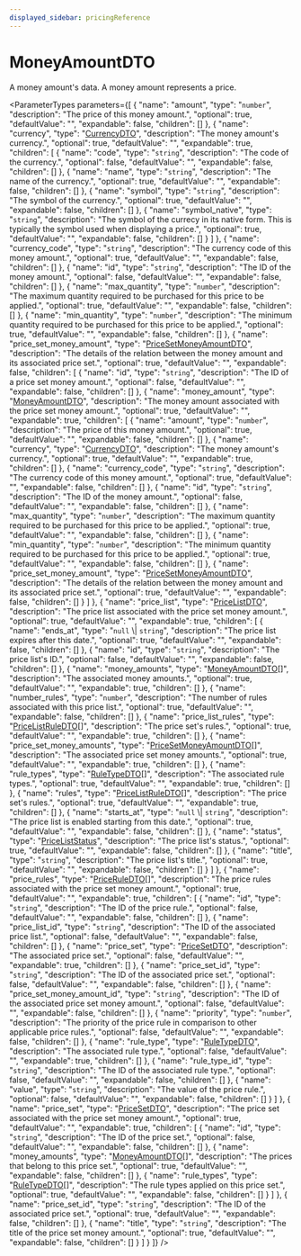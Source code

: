 ```yaml
---
displayed_sidebar: pricingReference
---
```



# MoneyAmountDTO

A money amount's data. A money amount represents a price.

<ParameterTypes parameters={[
  {
    "name": "amount",
    "type": "`number`",
    "description": "The price of this money amount.",
    "optional": true,
    "defaultValue": "",
    "expandable": false,
    "children": []
  },
  {
    "name": "currency",
    "type": "[CurrencyDTO](pricing.CurrencyDTO.mdx)",
    "description": "The money amount's currency.",
    "optional": true,
    "defaultValue": "",
    "expandable": true,
    "children": [
      {
        "name": "code",
        "type": "`string`",
        "description": "The code of the currency.",
        "optional": false,
        "defaultValue": "",
        "expandable": false,
        "children": []
      },
      {
        "name": "name",
        "type": "`string`",
        "description": "The name of the currency.",
        "optional": true,
        "defaultValue": "",
        "expandable": false,
        "children": []
      },
      {
        "name": "symbol",
        "type": "`string`",
        "description": "The symbol of the currency.",
        "optional": true,
        "defaultValue": "",
        "expandable": false,
        "children": []
      },
      {
        "name": "symbol_native",
        "type": "`string`",
        "description": "The symbol of the currecy in its native form. This is typically the symbol used when displaying a price.",
        "optional": true,
        "defaultValue": "",
        "expandable": false,
        "children": []
      }
    ]
  },
  {
    "name": "currency_code",
    "type": "`string`",
    "description": "The currency code of this money amount.",
    "optional": true,
    "defaultValue": "",
    "expandable": false,
    "children": []
  },
  {
    "name": "id",
    "type": "`string`",
    "description": "The ID of the money amount.",
    "optional": false,
    "defaultValue": "",
    "expandable": false,
    "children": []
  },
  {
    "name": "max_quantity",
    "type": "`number`",
    "description": "The maximum quantity required to be purchased for this price to be applied.",
    "optional": true,
    "defaultValue": "",
    "expandable": false,
    "children": []
  },
  {
    "name": "min_quantity",
    "type": "`number`",
    "description": "The minimum quantity required to be purchased for this price to be applied.",
    "optional": true,
    "defaultValue": "",
    "expandable": false,
    "children": []
  },
  {
    "name": "price_set_money_amount",
    "type": "[PriceSetMoneyAmountDTO](pricing.PriceSetMoneyAmountDTO.mdx)",
    "description": "The details of the relation between the money amount and its associated price set.",
    "optional": true,
    "defaultValue": "",
    "expandable": false,
    "children": [
      {
        "name": "id",
        "type": "`string`",
        "description": "The ID of a price set money amount.",
        "optional": false,
        "defaultValue": "",
        "expandable": false,
        "children": []
      },
      {
        "name": "money_amount",
        "type": "[MoneyAmountDTO](pricing.MoneyAmountDTO.mdx)",
        "description": "The money amount associated with the price set money amount.",
        "optional": true,
        "defaultValue": "",
        "expandable": true,
        "children": [
          {
            "name": "amount",
            "type": "`number`",
            "description": "The price of this money amount.",
            "optional": true,
            "defaultValue": "",
            "expandable": false,
            "children": []
          },
          {
            "name": "currency",
            "type": "[CurrencyDTO](pricing.CurrencyDTO.mdx)",
            "description": "The money amount's currency.",
            "optional": true,
            "defaultValue": "",
            "expandable": true,
            "children": []
          },
          {
            "name": "currency_code",
            "type": "`string`",
            "description": "The currency code of this money amount.",
            "optional": true,
            "defaultValue": "",
            "expandable": false,
            "children": []
          },
          {
            "name": "id",
            "type": "`string`",
            "description": "The ID of the money amount.",
            "optional": false,
            "defaultValue": "",
            "expandable": false,
            "children": []
          },
          {
            "name": "max_quantity",
            "type": "`number`",
            "description": "The maximum quantity required to be purchased for this price to be applied.",
            "optional": true,
            "defaultValue": "",
            "expandable": false,
            "children": []
          },
          {
            "name": "min_quantity",
            "type": "`number`",
            "description": "The minimum quantity required to be purchased for this price to be applied.",
            "optional": true,
            "defaultValue": "",
            "expandable": false,
            "children": []
          },
          {
            "name": "price_set_money_amount",
            "type": "[PriceSetMoneyAmountDTO](pricing.PriceSetMoneyAmountDTO.mdx)",
            "description": "The details of the relation between the money amount and its associated price set.",
            "optional": true,
            "defaultValue": "",
            "expandable": false,
            "children": []
          }
        ]
      },
      {
        "name": "price_list",
        "type": "[PriceListDTO](pricing.PriceListDTO.mdx)",
        "description": "The price list associated with the price set money amount.",
        "optional": true,
        "defaultValue": "",
        "expandable": true,
        "children": [
          {
            "name": "ends_at",
            "type": "`null` \\| `string`",
            "description": "The price list expires after this date.",
            "optional": true,
            "defaultValue": "",
            "expandable": false,
            "children": []
          },
          {
            "name": "id",
            "type": "`string`",
            "description": "The price list's ID.",
            "optional": false,
            "defaultValue": "",
            "expandable": false,
            "children": []
          },
          {
            "name": "money_amounts",
            "type": "[MoneyAmountDTO](pricing.MoneyAmountDTO.mdx)[]",
            "description": "The associated money amounts.",
            "optional": true,
            "defaultValue": "",
            "expandable": true,
            "children": []
          },
          {
            "name": "number_rules",
            "type": "`number`",
            "description": "The number of rules associated with this price list.",
            "optional": true,
            "defaultValue": "",
            "expandable": false,
            "children": []
          },
          {
            "name": "price_list_rules",
            "type": "[PriceListRuleDTO](pricing.PriceListRuleDTO.mdx)[]",
            "description": "The price set's rules.",
            "optional": true,
            "defaultValue": "",
            "expandable": true,
            "children": []
          },
          {
            "name": "price_set_money_amounts",
            "type": "[PriceSetMoneyAmountDTO](pricing.PriceSetMoneyAmountDTO.mdx)[]",
            "description": "The associated price set money amounts.",
            "optional": true,
            "defaultValue": "",
            "expandable": true,
            "children": []
          },
          {
            "name": "rule_types",
            "type": "[RuleTypeDTO](pricing.RuleTypeDTO.mdx)[]",
            "description": "The associated rule types.",
            "optional": true,
            "defaultValue": "",
            "expandable": true,
            "children": []
          },
          {
            "name": "rules",
            "type": "[PriceListRuleDTO](pricing.PriceListRuleDTO.mdx)[]",
            "description": "The price set's rules.",
            "optional": true,
            "defaultValue": "",
            "expandable": true,
            "children": []
          },
          {
            "name": "starts_at",
            "type": "`null` \\| `string`",
            "description": "The price list is enabled starting from this date.",
            "optional": true,
            "defaultValue": "",
            "expandable": false,
            "children": []
          },
          {
            "name": "status",
            "type": "[PriceListStatus](../enums/pricing.PriceListStatus.mdx)",
            "description": "The price list's status.",
            "optional": true,
            "defaultValue": "",
            "expandable": false,
            "children": []
          },
          {
            "name": "title",
            "type": "`string`",
            "description": "The price list's title.",
            "optional": true,
            "defaultValue": "",
            "expandable": false,
            "children": []
          }
        ]
      },
      {
        "name": "price_rules",
        "type": "[PriceRuleDTO](pricing.PriceRuleDTO.mdx)[]",
        "description": "The price rules associated with the price set money amount.",
        "optional": true,
        "defaultValue": "",
        "expandable": true,
        "children": [
          {
            "name": "id",
            "type": "`string`",
            "description": "The ID of the price rule.",
            "optional": false,
            "defaultValue": "",
            "expandable": false,
            "children": []
          },
          {
            "name": "price_list_id",
            "type": "`string`",
            "description": "The ID of the associated price list.",
            "optional": false,
            "defaultValue": "",
            "expandable": false,
            "children": []
          },
          {
            "name": "price_set",
            "type": "[PriceSetDTO](pricing.PriceSetDTO.mdx)",
            "description": "The associated price set.",
            "optional": false,
            "defaultValue": "",
            "expandable": true,
            "children": []
          },
          {
            "name": "price_set_id",
            "type": "`string`",
            "description": "The ID of the associated price set.",
            "optional": false,
            "defaultValue": "",
            "expandable": false,
            "children": []
          },
          {
            "name": "price_set_money_amount_id",
            "type": "`string`",
            "description": "The ID of the associated price set money amount.",
            "optional": false,
            "defaultValue": "",
            "expandable": false,
            "children": []
          },
          {
            "name": "priority",
            "type": "`number`",
            "description": "The priority of the price rule in comparison to other applicable price rules.",
            "optional": false,
            "defaultValue": "",
            "expandable": false,
            "children": []
          },
          {
            "name": "rule_type",
            "type": "[RuleTypeDTO](pricing.RuleTypeDTO.mdx)",
            "description": "The associated rule type.",
            "optional": false,
            "defaultValue": "",
            "expandable": true,
            "children": []
          },
          {
            "name": "rule_type_id",
            "type": "`string`",
            "description": "The ID of the associated rule type.",
            "optional": false,
            "defaultValue": "",
            "expandable": false,
            "children": []
          },
          {
            "name": "value",
            "type": "`string`",
            "description": "The value of the price rule.",
            "optional": false,
            "defaultValue": "",
            "expandable": false,
            "children": []
          }
        ]
      },
      {
        "name": "price_set",
        "type": "[PriceSetDTO](pricing.PriceSetDTO.mdx)",
        "description": "The price set associated with the price set money amount.",
        "optional": true,
        "defaultValue": "",
        "expandable": true,
        "children": [
          {
            "name": "id",
            "type": "`string`",
            "description": "The ID of the price set.",
            "optional": false,
            "defaultValue": "",
            "expandable": false,
            "children": []
          },
          {
            "name": "money_amounts",
            "type": "[MoneyAmountDTO](pricing.MoneyAmountDTO.mdx)[]",
            "description": "The prices that belong to this price set.",
            "optional": true,
            "defaultValue": "",
            "expandable": false,
            "children": []
          },
          {
            "name": "rule_types",
            "type": "[RuleTypeDTO](pricing.RuleTypeDTO.mdx)[]",
            "description": "The rule types applied on this price set.",
            "optional": true,
            "defaultValue": "",
            "expandable": false,
            "children": []
          }
        ]
      },
      {
        "name": "price_set_id",
        "type": "`string`",
        "description": "The ID of the associated price set.",
        "optional": true,
        "defaultValue": "",
        "expandable": false,
        "children": []
      },
      {
        "name": "title",
        "type": "`string`",
        "description": "The title of the price set money amount.",
        "optional": true,
        "defaultValue": "",
        "expandable": false,
        "children": []
      }
    ]
  }
]} />
